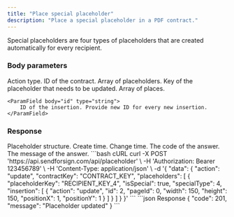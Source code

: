 ```yaml
---
title: "Place special placeholder"
description: "Place a special placeholder in a PDF contract."
---
```


Special placeholders are four types of placeholders that are created automatically for every recipient.

### Body parameters

<ParamField body="action" type="string" required>
  Action type.
</ParamField>

<ParamField body="contractKey" type="string" required>
  ID of the contract.
</ParamField>

<ParamField body="placeholders" required>
  Array of placeholders.

  <Expandable title="child attribute">

  <ParamField body="placeholderKey" type="string" required>
    Key of the placeholder that needs to be updated.
  </ParamField>

  <ParamField body="insertion" type="string">
    Array of places.
  </ParamField>
  
  <Expandable title="child attribute">

    <ParamField body="id" type="string">
        ID of the insertion. Provide new ID for every new insertion.
    </ParamField>

  </Expandable>

  </Expandable>

</ParamField>

### Response

  <ResponseField name="placeholder" type="string">
    Placeholder structure.

  <Expandable title="child attribute">

  <ResponseField name="createTime" type="string">
    Create time.
  </ResponseField>

  <ResponseField name="changeTime" type="string">
    Change time.
  </ResponseField>

  </Expandable>

  </ResponseField>

<ResponseField name="code" type="string">
  The code of the answer.
</ResponseField>

<ResponseField name="message" type="string">
  The message of the answer.
</ResponseField>

<RequestExample>
```bash cURL
curl -X POST 'https://api.sendforsign.com/api/placeholder' \
     -H 'Authorization: Bearer 123456789' \
     -H 'Content-Type: application/json' \
     -d '{
    "data": {
        "action": "update",
        "contractKey": "CONTRACT_KEY",
        "placeholders": [
            {
                "placeholderKey": "RECIPIENT_KEY_4",
                "isSpecial": true,
                "specialType": 4,
                "insertion": [
                    {
                        "action": "update",
                        "id": 2,
                        "pageId": 0,
                        "width": 150,
                        "height": 150,
                        "positionX": 1,
                        "positionY": 1
                    }
                ]
            }
        ]
    }
}'
```
</RequestExample>

<ResponseExample>
```json Response
{
    "code": 201,
    "message": "Placeholder updated"
}
```
</ResponseExample>